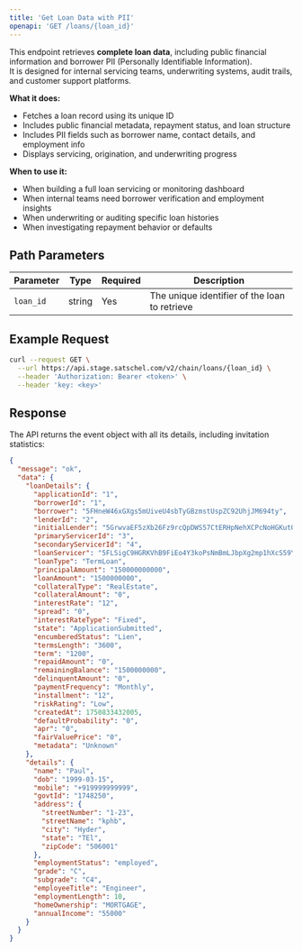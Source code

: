 ```yaml
---
title: 'Get Loan Data with PII'
openapi: 'GET /loans/{loan_id}'
---
```


This endpoint retrieves **complete loan data**, including public financial information and borrower PII (Personally Identifiable Information).  
It is designed for internal servicing teams, underwriting systems, audit trails, and customer support platforms.

**What it does:**
- Fetches a loan record using its unique ID
- Includes public financial metadata, repayment status, and loan structure
- Includes PII fields such as borrower name, contact details, and employment info
- Displays servicing, origination, and underwriting progress

**When to use it:**
- When building a full loan servicing or monitoring dashboard
- When internal teams need borrower verification and employment insights
- When underwriting or auditing specific loan histories
- When investigating repayment behavior or defaults

## Path Parameters

| Parameter | Type | Required | Description |
|-----------|------|----------|-------------|
| `loan_id` | string | Yes | The unique identifier of the loan to retrieve |

## Example Request

```bash
curl --request GET \
  --url https://api.stage.satschel.com/v2/chain/loans/{loan_id} \
  --header 'Authorization: Bearer <token>' \
  --header 'key: <key>'
```

## Response

The API returns the event object with all its details, including invitation statistics:

```json
{
  "message": "ok",
  "data": {
    "loanDetails": {
      "applicationId": "1",
      "borrowerId": "1",
      "borrower": "5FHneW46xGXgs5mUiveU4sbTyGBzmstUspZC92UhjJM694ty",
      "lenderId": "2",
      "initialLender": "5GrwvaEF5zXb26Fz9rcQpDWS57CtERHpNehXCPcNoHGKutQY",
      "primaryServicerId": "3",
      "secondaryServicerId": "4",
      "loanServicer": "5FLSigC9HGRKVhB9FiEo4Y3koPsNmBmLJbpXg2mp1hXcS59Y",
      "loanType": "TermLoan",
      "principalAmount": "150000000000",
      "loanAmount": "1500000000",
      "collateralType": "RealEstate",
      "collateralAmount": "0",
      "interestRate": "12",
      "spread": "0",
      "interestRateType": "Fixed",
      "state": "ApplicationSubmitted",
      "encumberedStatus": "Lien",
      "termsLength": "3600",
      "term": "1200",
      "repaidAmount": "0",
      "remainingBalance": "1500000000",
      "delinquentAmount": "0",
      "paymentFrequency": "Monthly",
      "installment": "12",
      "riskRating": "Low",
      "createdAt": 1750833432005,
      "defaultProbability": "0",
      "apr": "0",
      "fairValuePrice": "0",
      "metadata": "Unknown"
    },
    "details": {
      "name": "Paul",
      "dob": "1999-03-15",
      "mobile": "+919999999999",
      "govtId": "1748250",
      "address": {
        "streetNumber": "1-23",
        "streetName": "kphb",
        "city": "Hyder",
        "state": "TEl",
        "zipCode": "506001"
      },
      "employmentStatus": "employed",
      "grade": "C",
      "subgrade": "C4",
      "employeeTitle": "Engineer",
      "employmentLength": 10,
      "homeOwnership": "MORTGAGE",
      "annualIncome": "55000"
    }
  }
}

```

